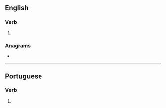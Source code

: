 ==English==

===Verb===
{{head|en|verb form}}

# {{en-third-person singular of|anodize}}

===Anagrams===
* {{anagrams|en|a=adeinosz|Adonizes|adonizes}}

----

==Portuguese==

===Verb===
{{head|pt|verb form}}

# {{pt-verb form of|anodizar}}